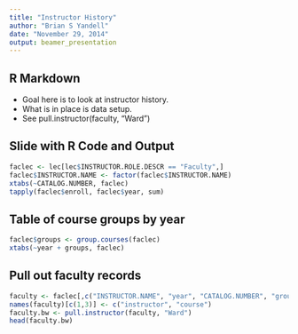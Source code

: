 ```yaml
---
title: "Instructor History"
author: "Brian S Yandell"
date: "November 29, 2014"
output: beamer_presentation
---
```


## R Markdown

- Goal here is to look at instructor history. 
- What is in place is data setup.
- See pull.instructor(faculty, "Ward")

## Slide with R Code and Output

```r
faclec <- lec[lec$INSTRUCTOR.ROLE.DESCR == "Faculty",]
faclec$INSTRUCTOR.NAME <- factor(faclec$INSTRUCTOR.NAME)
xtabs(~CATALOG.NUMBER, faclec)
tapply(faclec$enroll, faclec$year, sum)
```

## Table of course groups by year

```r
faclec$groups <- group.courses(faclec)
xtabs(~year + groups, faclec)
```

## Pull out faculty records

```r
faculty <- faclec[,c("INSTRUCTOR.NAME", "year", "CATALOG.NUMBER", "groups", "enroll")]
names(faculty)[c(1,3)] <- c("instructor", "course")
faculty.bw <- pull.instructor(faculty, "Ward")
head(faculty.bw)
```